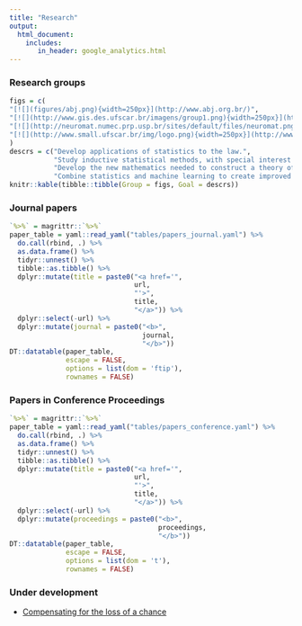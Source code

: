 ```yaml
---
title: "Research"
output: 
  html_document:
    includes:
       in_header: google_analytics.html
---
```


### Research groups

```r
figs = c(
"[![](figures/abj.png){width=250px}](http://www.abj.org.br/)",
"[![](http://www.gis.des.ufscar.br/imagens/group1.png){width=250px}](http://www.gis.des.ufscar.br)",
"[![](http://neuromat.numec.prp.usp.br/sites/default/files/neuromat.png){width=250px}](http://neuromat.numec.prp.usp.br/)",
"[![](http://www.small.ufscar.br/img/logo.png){width=250px}](http://www.small.ufscar.br/)"
)
descrs = c("Develop applications of statistics to the law.", 
           "Study inductive statistical methods, with special interest in foundational issues.", 
           "Develop the new mathematics needed to construct a theory of the brain accounting for the experimental data gathered by neuroscience research.", 
           "Combine statistics and machine learning to create improved solutions to relevant real-world problems.")
knitr::kable(tibble::tibble(Group = figs, Goal = descrs))
```

### Journal papers

```r
`%>%` = magrittr::`%>%`
paper_table = yaml::read_yaml("tables/papers_journal.yaml") %>% 
  do.call(rbind, .) %>% 
  as.data.frame() %>% 
  tidyr::unnest() %>%
  tibble::as.tibble() %>%
  dplyr::mutate(title = paste0("<a href='",
                               url,
                               "'>",
                               title,
                               "</a>")) %>%
  dplyr::select(-url) %>%
  dplyr::mutate(journal = paste0("<b>",
                                 journal,
                                 "</b>"))
DT::datatable(paper_table,
              escape = FALSE,
              options = list(dom = 'ftip'),
              rownames = FALSE)
```

### Papers in Conference Proceedings

```r
`%>%` = magrittr::`%>%`
paper_table = yaml::read_yaml("tables/papers_conference.yaml") %>% 
  do.call(rbind, .) %>% 
  as.data.frame() %>% 
  tidyr::unnest() %>%
  tibble::as.tibble() %>%
  dplyr::mutate(title = paste0("<a href='",
                               url,
                               "'>",
                               title,
                               "</a>")) %>%
  dplyr::select(-url) %>%
  dplyr::mutate(proceedings = paste0("<b>",
                                     proceedings,
                                     "</b>"))
DT::datatable(paper_table,
              escape = FALSE,
              options = list(dom = 't'),
              rownames = FALSE)
```

### Under development

- [Compensating for the loss of a chance](https://arxiv.org/abs/1412.1501)
